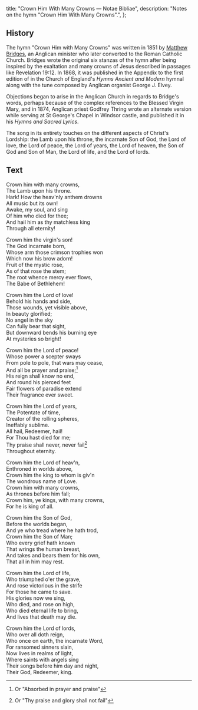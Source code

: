   title: "Crown Him With Many Crowns — Notae Bibliae",
  description: "Notes on the hymn \"Crown Him With Many Crowns\".",
};

<Initial text="Crown Him With Many Crowns" />

## History

The hymn "Crown Him with Many Crowns" was written in 1851 by [Matthew Bridges](/liturgy/music/composers/matthew-bridges), an Anglican minister who later converted to the Roman Catholic Church. Bridges wrote the original six stanzas of the hymn after being inspired by the exaltation and many crowns of Jesus described in passages like Revelation 19:12. In 1868, it was published in the Appendix to the first edition of in the Church of England's *Hymns Ancient and Modern* hymnal along with the tune *<Definition lang="latin" anchor="diademata" text='"Diademata"' />* composed by Anglican organist George J. Elvey.

Objections began to arise in the Anglican Church in regards to Bridge's words, perhaps because of the complex references to the Blessed Virgin Mary, and in 1874, Anglican priest Godfrey Thring wrote an alternate version while serving at St George's Chapel in Windsor castle, and published it in his *Hymns and Sacred Lyrics*.

The song in its entirety touches on the different aspects of Christ's Lordship: the Lamb upon his throne, the incarnate Son of God, the Lord of love, the Lord of peace, the Lord of years, the Lord of heaven, the Son of God and Son of Man, the Lord of life, and the Lord of lords.

## Text

Crown him with ma­ny crowns,<br/>
The Lamb up­on his throne.<br/>
Hark! How the heav'n­ly an­them drowns<br/>
All mu­sic but its own!<br/>
Awake, my soul, and sing<br/>
Of him who died for thee;<br/>
And hail him as thy match­less king<br/>
Through all eter­ni­ty!

Crown him the vir­gin's son!<br/>
The God in­car­nate born,<br/>
Whose arm those crim­son tro­phies won<br/>
Which now his brow adorn!<br/>
Fruit of the mys­tic rose,<br/>
As of that rose the stem;<br/>
The root whence mer­cy ev­er flows,<br/>
The Babe of Beth­le­hem!

Crown him the Lord of love!<br/>
Behold his hands and side,<br/>
Those wounds, yet vi­si­ble above,<br/>
In beau­ty glo­ri­fied;<br/>
No an­gel in the sky<br/>
Can ful­ly bear that sight,<br/>
But down­ward bends his burn­ing eye<br/>
At mys­ter­ies so bright!

Crown him the Lord of peace!<br/>
Whose pow­er a scep­ter sways<br/>
From pole to pole, that wars may cease,<br/>
And all be prayer and praise;[^1]<br/>
His reign shall know no end,<br/>
And round his pierc­ed feet<br/>
Fair flow­ers of pa­ra­dise ex­tend<br/>
Their frag­rance ev­er sweet.

Crown him the Lord of years,<br/>
The Po­ten­tate of time,<br/>
Creator of the roll­ing spheres,<br/>
Ineffably sub­lime.<br/>
All hail, Re­deem­er, hail!<br/>
For Thou hast died for me;<br/>
Thy praise shall never, never fail[^2]<br/>
Throughout eter­ni­ty.

Crown him the Lord of heav'n,<br/>
Enthroned in worlds above,<br/>
Crown him the king to whom is giv'n<br/>
The won­drous name of Love.<br/>
Crown him with ma­ny crowns,<br/>
As thrones be­fore him fall;<br/>
Crown him, ye kings, with ma­ny crowns,<br/>
For he is king of all.

Crown him the Son of God,<br/>
Before the worlds be­gan,<br/>
And ye who tread where he hath trod,<br/>
Crown him the Son of Man;<br/>
Who ev­ery grief hath known<br/>
That wrings the hu­man breast,<br/>
And takes and bears them for his own,<br/>
That all in him may rest.

Crown him the Lord of life,<br/>
Who tri­umphed o'er the grave,<br/>
And rose vic­to­ri­ous in the strife<br/>
For those he came to save.<br/>
His glo­ries now we sing,<br/>
Who died, and rose on high,<br/>
Who died eter­nal life to bring,<br/>
And lives that death may die.

Crown him the Lord of lords,<br/>
Who ov­er all doth reign,<br/>
Who once on earth, the in­car­nate Word,<br/>
For ran­somed sin­ners slain,<br/>
Now lives in realms of light,<br/>
Where saints with an­gels sing<br/>
Their songs be­fore him day and night,<br/>
Their God, Re­deem­er, king.

[^1]: Or "Absorbed in pray­er and praise"
[^2]: Or "Thy praise and glo­ry shall not fail"
